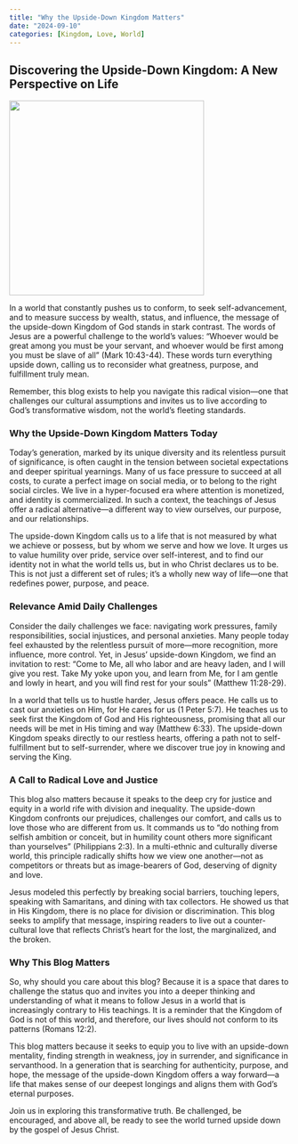 ```yaml
---
title: "Why the Upside-Down Kingdom Matters"
date: "2024-09-10"
categories: [Kingdom, Love, World]
---
```


## Discovering the Upside-Down Kingdom: A New Perspective on Life

![](upsidedownview.webp){fig-align="center" width="350"}

In a world that constantly pushes us to conform, to seek self-advancement, and to measure success by wealth, status, and influence, the message of the upside-down Kingdom of God stands in stark contrast. The words of Jesus are a powerful challenge to the world’s values: “Whoever would be great among you must be your servant, and whoever would be first among you must be slave of all” (Mark 10:43-44). These words turn everything upside down, calling us to reconsider what greatness, purpose, and fulfillment truly mean.

Remember, this blog exists to help you navigate this radical vision—one that challenges our cultural assumptions and invites us to live according to God’s transformative wisdom, not the world's fleeting standards.

### Why the Upside-Down Kingdom Matters Today

Today’s generation, marked by its unique diversity and its relentless pursuit of significance, is often caught in the tension between societal expectations and deeper spiritual yearnings. Many of us face pressure to succeed at all costs, to curate a perfect image on social media, or to belong to the right social circles. We live in a hyper-focused era where attention is monetized, and identity is commercialized. In such a context, the teachings of Jesus offer a radical alternative—a different way to view ourselves, our purpose, and our relationships.

The upside-down Kingdom calls us to a life that is not measured by what we achieve or possess, but by whom we serve and how we love. It urges us to value humility over pride, service over self-interest, and to find our identity not in what the world tells us, but in who Christ declares us to be. This is not just a different set of rules; it’s a wholly new way of life—one that redefines power, purpose, and peace.

### Relevance Amid Daily Challenges

Consider the daily challenges we face: navigating work pressures, family responsibilities, social injustices, and personal anxieties. Many people today feel exhausted by the relentless pursuit of more—more recognition, more influence, more control. Yet, in Jesus' upside-down Kingdom, we find an invitation to rest: “Come to Me, all who labor and are heavy laden, and I will give you rest. Take My yoke upon you, and learn from Me, for I am gentle and lowly in heart, and you will find rest for your souls” (Matthew 11:28-29).

In a world that tells us to hustle harder, Jesus offers peace. He calls us to cast our anxieties on Him, for He cares for us (1 Peter 5:7). He teaches us to seek first the Kingdom of God and His righteousness, promising that all our needs will be met in His timing and way (Matthew 6:33). The upside-down Kingdom speaks directly to our restless hearts, offering a path not to self-fulfillment but to self-surrender, where we discover true joy in knowing and serving the King.

### A Call to Radical Love and Justice

This blog also matters because it speaks to the deep cry for justice and equity in a world rife with division and inequality. The upside-down Kingdom confronts our prejudices, challenges our comfort, and calls us to love those who are different from us. It commands us to “do nothing from selfish ambition or conceit, but in humility count others more significant than yourselves” (Philippians 2:3). In a multi-ethnic and culturally diverse world, this principle radically shifts how we view one another—not as competitors or threats but as image-bearers of God, deserving of dignity and love.

Jesus modeled this perfectly by breaking social barriers, touching lepers, speaking with Samaritans, and dining with tax collectors. He showed us that in His Kingdom, there is no place for division or discrimination. This blog seeks to amplify that message, inspiring readers to live out a counter-cultural love that reflects Christ's heart for the lost, the marginalized, and the broken.

### Why This Blog Matters

So, why should you care about this blog? Because it is a space that dares to challenge the status quo and invites you into a deeper thinking and understanding of what it means to follow Jesus in a world that is increasingly contrary to His teachings. It is a reminder that the Kingdom of God is not of this world, and therefore, our lives should not conform to its patterns (Romans 12:2).

This blog matters because it seeks to equip you to live with an upside-down mentality, finding strength in weakness, joy in surrender, and significance in servanthood. In a generation that is searching for authenticity, purpose, and hope, the message of the upside-down Kingdom offers a way forward—a life that makes sense of our deepest longings and aligns them with God’s eternal purposes.

Join us in exploring this transformative truth. Be challenged, be encouraged, and above all, be ready to see the world turned upside down by the gospel of Jesus Christ.
